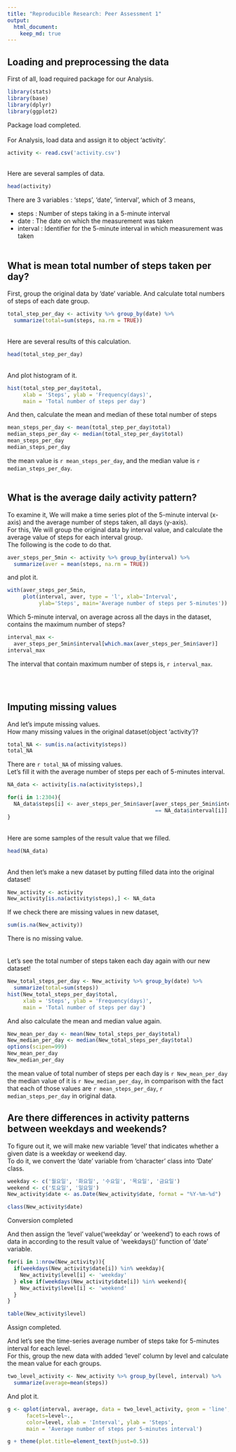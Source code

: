 ---
title: "Reproducible Research: Peer Assessment 1"
output: 
  html_document:
    keep_md: true
---


## Loading and preprocessing the data
First of all, load required package for our Analysis.
```{r, message=FALSE}
library(stats)
library(base)
library(dplyr)
library(ggplot2)
```
Package load completed.
<br/><br/>
For Analysis, load data and assign it to object 'activity'.
```{r}
activity <- read.csv('activity.csv')
```
<br/>
Here are several samples of data.
```{r}
head(activity)
```

There are 3 variables : 'steps', 'date', 'interval', which of 3 means,  

* steps : Number of steps taking in a 5-minute interval  
* date : The date on which the measurement was taken  
* interval : Identifier for the 5-minute interval in which measurement was taken
<br/><br/>

  
  
    
## What is mean total number of steps taken per day?
First, group the original data by 'date' variable. And calculate 
total numbers of steps of each date group.

```{r}
total_step_per_day <- activity %>% group_by(date) %>% 
  summarize(total=sum(steps, na.rm = TRUE))
```
<br/>
Here are several results of this calculation.
```{r}
head(total_step_per_day)
```
<br/>
And plot histogram of it.
```{r}
hist(total_step_per_day$total, 
     xlab = 'Steps', ylab = 'Frequency(days)',
     main = 'Total number of steps per day')
```

And then, calculate the mean and median of these total number of steps
```{r}
mean_steps_per_day <- mean(total_step_per_day$total)
median_steps_per_day <- median(total_step_per_day$total)
mean_steps_per_day
median_steps_per_day
```

the mean value is `r mean_steps_per_day`, and the median value is `r median_steps_per_day`.
<br/><br/>

## What is the average daily activity pattern?
To examine it, We will make a time series plot of the 5-minute interval (x-axis) and the average number of steps taken, all days (y-axis).  
For this, We will group the original data by interval value, and
calculate the average value of steps for each interval group.  
The following is the code to do that.

```{r}
aver_steps_per_5min <- activity %>% group_by(interval) %>%
  summarize(aver = mean(steps, na.rm = TRUE))
```

and plot it.
```{r}
with(aver_steps_per_5min, 
     plot(interval, aver, type = 'l', xlab='Interval',
          ylab='Steps', main='Average number of steps per 5-minutes'))
```

Which 5-minute interval, on average across all the days in the dataset, contains the maximum number of steps?
```{r}
interval_max <- 
  aver_steps_per_5min$interval[which.max(aver_steps_per_5min$aver)]
interval_max
```

The interval that contain maximum number of steps is, `r interval_max`.

<br/><br/>

## Imputing missing values
And let's impute missing values.  
How many missing values in the original dataset(object 'activity')?
```{r}
total_NA <- sum(is.na(activity$steps))
total_NA
```
There are `r total_NA` of missing values.<br/>
Let's fill it with the average number of steps per each of 5-minutes interval.

```{r}
NA_data <- activity[is.na(activity$steps),]

for(i in 1:2304){
  NA_data$steps[i] <- aver_steps_per_5min$aver[aver_steps_per_5min$interval 
                                               == NA_data$interval[i]]
}
```
<br/>
Here are some samples of the result value that we filled.
```{r}
head(NA_data)
```
<br/>
And then let's make a new dataset by putting filled data into the original dataset!
```{r}
New_activity <- activity
New_activity[is.na(activity$steps),] <- NA_data
```

If we check there are missing values in new dataset,
```{r}
sum(is.na(New_activity))
```

There is no missing value.  
<br/><br/>
Let's see the total number of steps taken each day again with our new dataset!
```{r}
New_total_steps_per_day <- New_activity %>% group_by(date) %>%
  summarize(total=sum(steps))
hist(New_total_steps_per_day$total, 
     xlab = 'Steps', ylab = 'Frequency(days)',
     main = 'Total number of steps per day')
```

And also calculate the mean and median value again.
```{r}
New_mean_per_day <- mean(New_total_steps_per_day$total)
New_median_per_day <- median(New_total_steps_per_day$total)
options(scipen=999)
New_mean_per_day
New_median_per_day
```

the mean value of total number of steps per each day is `r New_mean_per_day`  
the median value of it is `r New_median_per_day`, in comparison with the fact that each of those values are `r mean_steps_per_day`, `r median_steps_per_day` in original data.



## Are there differences in activity patterns between weekdays and weekends?
To figure out it, we will make new variable 'level' that indicates whether a given date is a weekday or weekend day.  
To do it, we convert the 'date' variable from 'character' class into 'Date' class.
```{r}
weekday <- c('월요일', '화요일', '수요일', '목요일', '금요일')
weekend <- c('토요일', '일요일')
New_activity$date <- as.Date(New_activity$date, format = "%Y-%m-%d")
```
```{r}
class(New_activity$date)
```
Conversion completed

And then assign the 'level' value('weekday' or 'weekend') to each rows of data in according to the result value of 'weekdays()' function of 'date' variable.
```{r}
for(i in 1:nrow(New_activity)){
  if(weekdays(New_activity$date[i]) %in% weekday){
    New_activity$level[i] <- 'weekday'
  } else if(weekdays(New_activity$date[i]) %in% weekend){
    New_activity$level[i] <- 'weekend'
  }
}
```
```{r}
table(New_activity$level)
```
Assign completed.



And let's see the time-series average number of steps take for 5-minutes interval for each level.  
For this, group the new data with added 'level' column by level and calculate the mean value for each groups.

```{r, message=FALSE}
two_level_activity <- New_activity %>% group_by(level, interval) %>% 
  summarize(average=mean(steps))
```

And plot it.
```{r, warning=FALSE}
g <- qplot(interval, average, data = two_level_activity, geom = 'line',
      facets=level~., 
      color=level, xlab = 'Interval', ylab = 'Steps',
      main = 'Average number of steps per 5-minutes interval')
```
```{r}
g + theme(plot.title=element_text(hjust=0.5))
```







